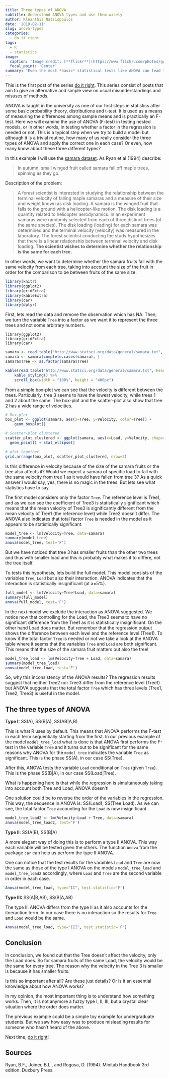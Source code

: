 ---
title: Three types of ANOVA
subtitle: Understand ANOVA types and use them wisely
author: Kleanthis Natsiopoulos
date: '2019-02-11'
slug: anova-types
categories:
  - do it right
tags:
  - R
  - statistics
image:
  caption: 'Image credit: [**flickr**](https://www.flickr.com/photos/gwendolyn_stansbury/13933085201/in/photostream/)'
  focal_point: 'Center'
summary: "Even the most *basic* statistical tests like ANOVA can lead to misleading results if we don't fully understand them. Example using samara, the maple tree fruit."
---

This is the first post of the series [do it right](/categories/do-it-right/). This series consist of posts that aim to give an alternative and simple view on usual misunderstandings and misuses of methods.

ANOVA is taught in the university as one of our first steps in statistics after some basic probability theory, distributions and t-test. It is used as a means of measuring the differences among sample means and is practically an F-test. Here we will examine the use of ANOVA (F-test) in testing nested models, or in other words, in testing whether a factor in the regression is needed or not. This is a typical step when we try to build a model but although it is a trivial routine, how many of us really consider the three types of ANOVA and apply the correct one in each case? Or even, how many know about these three different types?

In this example I will use the [samara dataset](http://www.statsci.org/data/general/samara.txt). As Ryan et al (1994) describe:

> In autumn, small winged fruit called samara fall off maple trees, spinning as they go.

Description of the problem:

> A forest scientist is interested in studying the relationship between the terminal velocity of
falling maple samaras and a measure of their size and weight known as disk loading. A
samara is the winged fruit that falls to the ground with a helicopter-like motion. The disk
loading is a quantity related to helicopter aerodynamics. In an experiment samaras were
randomly selected from each of three distinct trees (of the same species). The disk loading
(loading) for each samara was determined and the terminal velocity (velocity) was measured
in the laboratory. The forest scientist conducting the study hypothesizes that there is a linear
relationship between terminal velocity and disk loading. **The scientist wishes to determine
whether the relationship is the same for each tree.**

In other words, we want to determine whether the samara fruits fall with the same velocity from each tree, taking into account the size of the fruit in order for the comparison to be between fruits of the same size.

```{r load-packages-hide, include=FALSE}
library(knitr)
library(ggplot2)
library(gridExtra)
library(kableExtra)
library(car)
library(dplyr)
```

First, lets read the data and remove the observation which has NA. Then, we turn the variable `Tree` into a factor as we want it to represent the three trees and not some arbitrary numbers.
```
library(ggplot2)
library(gridExtra)
library(car)
```

```{r read-data, echo=TRUE}
samara <- read.table("http://www.statsci.org/data/general/samara.txt", header=TRUE)
samara <- samara[complete.cases(samara), ]
samara$Tree <- as.factor(samara$Tree)
```

```{r show-data, echo=FALSE}
kable(read.table("http://www.statsci.org/data/general/samara.txt", header=TRUE)) %>% 
    kable_styling() %>% 
    scroll_box(width = "100%", height = "400px")
```

From a simple box-plot we can see that the velocity is different between the trees. Particularly,  tree 3 seems to have the lowest velocity, while trees 1 and 2 about the same. The box-plot and the scatter-plot also show that tree 2 has a wide range of velocities.

```{r}
# Box-plot
box_plot <- ggplot(samara, aes(x=Tree, y=Velocity, color=Tree)) +
    geom_boxplot()

# Scatter-plot clustered
scatter_plot_clustered <- ggplot(samara, aes(x=Load, y=Velocity, shape=Tree, color=Tree)) +
  geom_point() + stat_ellipse()

# plot together
grid.arrange(box_plot, scatter_plot_clustered, nrow=2)
```

Is this difference in velocity because of the size of the samara fruits or the tree also affects it? Would we expect a samara of specific load to fall with the same velocity from tree 1 as it would have fallen from tree 3? As a quick answer I would say, yes, there is no magic in the trees. But lets see what statistics have to say.

The first model considers only the factor `Tree`. The reference level is Tree1, and as we can see the coefficient of Tree3 is statistically significant which means that the mean velocity of Tree3 is significantly different from the mean velocity of Tree1 (the reference level) while Tree2 doesn't differ. The ANOVA also indicates that total factor `Tree` is needed in the model as it appears to be statistically significant.
```{r}
model_tree <- lm(Velocity~Tree, data=samara)
summary(model_tree)
anova(model_tree, test='F')
```

But we have noticed that tree 3 has smaller fruits than the other two trees and thus with smaller load and this is probably what makes it to differe, not the tree itself.

To tests this hypothesis, lets build the full model. This model consists of the variables `Tree`, `Load` but also their interaction. ANOVA indicates that the interaction is statistically insignificant (at a=5%).
```{r}
full_model <- lm(Velocity~Tree*Load, data=samara)
summary(full_model)
anova(full_model, test='F')
```

In the next model we exclude the interaction as ANOVA suggested. We notice now that controlling for the Load, the Tree3 seems to have no significant difference from the Tree1 as it is statistically insignificant. On the other hand Load does matter. But remember that the regression output shows the difference between each level and the reference level (Tree1). To know if the total factor `Tree` is needed or not we take a look at the ANOVA table where it seems that the variables `Tree` and `Load` are both significant. This means that the size of the samara fruit matters but also the tree!
```{r}
model_tree_load <- lm(Velocity~Tree + Load, data=samara)
summary(model_tree_load)
anova(model_tree_load, test='F')
```

So, why this inconsistency of the ANOVA results? The regression results suggest that neither Tree2 nor Tree3 differ from the reference level (Tree1) but ANOVA suggests that the total factor `Tree` which has three levels (Tree1, Tree2, Tree3) is useful in the model.

## The three types of ANOVA

**Type I:** SS(A), SS(B|A), SS(AB|A,B)

This is what R uses by default. This means that ANOVA performs the F-test in each term sequentially starting from the first. In our previous example of the model `model_tree_load` what is done is that ANOVA first performs the F-test in the variable `Tree` and it turns out to be significant for the same reasons why ANOVA for the `model_tree` indicates the variable `Tree` as significant. This is the phase SS(A), in our case SS(Tree).

After this, ANOVA tests the variable `Load` conditional on `Tree` (given `Tree`). This is the phase SS(B|A), in our case SS(Load|Tree).

What is happening here is that while the regression is simultaneously taking into account both Tree and Load, ANOVA doesn't!

One solution could be to reverse the order of the variables in the regression. This way, the sequence in ANOVA is: SS(Load), SS(Tree|Load). As we can see, the total factor `Tree` accounting for the `Load` is now insignificant.

```{r}
model_tree_load2 <- lm(Velocity~Load + Tree, data=samara)
anova(model_tree_load2, test='F')
```

**Type II**: SS(A|B), SS(B|A)

A more elegant way of doing this is to perform a type II ANOVA. This way each variable will be tested given the others. The function `Anova` from the package `car` can help us perform the type II ANOVA.

One can notice that the test results for the varaibles `Load` and `Tree` are now the same as those of the type I ANOVA on the models `model_tree_load` and `model_tree_load2` accordingly, where `Load` and `Tree` are the second variable in order in each case.
```{r}
Anova(model_tree_load, type="II", test.statistic='F')
```

**Type III:** SS(A|B,AB), SS(B|A,AB)

The type III ANOVA differs from the type II as it also accounts for the itneraction term. In our case there is no interaction so the results for `Tree` and `Load` would be the same.
```{r}
Anova(model_tree_load, type="III", test.statistic='F')
```

## Conclusion
In conclusion, we found out that the Tree doesn't affect the velocity, only the Load does. So for samara fruits of the same Load, the velocity would be the same for every tree. The reason why the velocity in the Tree 3 is smaller is because it has smaller fruits.

Is this so important after all? Are these just details? Or is it an essential knowledge about how ANOVA works?

In my opinion, the most important thing is to understand how something works. Then, it is not anymore a fuzzy type I, II, III, but a crystal clear situation where the order does matter.

The previous example could be a simple toy example for undergraduate students. But we saw how easy was to produce misleading results for someone who hasn't heard of the above.

Next time, [do it right](/categories/do-it-right/)!

## Sources
Ryan, B.F., Joiner, B.L., and Rogosa, D. (1994). Minitab Handbook 3rd edition. Duxbury Press.